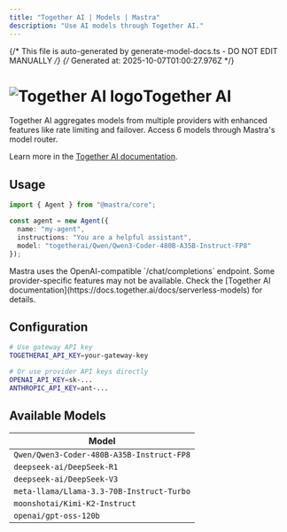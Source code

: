 ```yaml
---
title: "Together AI | Models | Mastra"  
description: "Use AI models through Together AI."
---
```


{/* This file is auto-generated by generate-model-docs.ts - DO NOT EDIT MANUALLY */}
{/* Generated at: 2025-10-07T01:00:27.976Z */}


# <img src="https://models.dev/logos/togetherai.svg" alt="Together AI logo" className="inline w-8 h-8 mr-2 align-middle dark:invert dark:brightness-0 dark:contrast-200" />Together AI

Together AI aggregates models from multiple providers with enhanced features like rate limiting and failover. Access 6 models through Mastra's model router.

Learn more in the [Together AI documentation](https://docs.together.ai/docs/serverless-models).

## Usage

```typescript
import { Agent } from "@mastra/core";

const agent = new Agent({
  name: "my-agent",
  instructions: "You are a helpful assistant",
  model: "togetherai/Qwen/Qwen3-Coder-480B-A35B-Instruct-FP8"
});
```

<Callout type="info">
Mastra uses the OpenAI-compatible `/chat/completions` endpoint. Some provider-specific features may not be available. Check the [Together AI documentation](https://docs.together.ai/docs/serverless-models) for details.
</Callout>

## Configuration

```bash
# Use gateway API key
TOGETHERAI_API_KEY=your-gateway-key

# Or use provider API keys directly  
OPENAI_API_KEY=sk-...
ANTHROPIC_API_KEY=ant-...
```


## Available Models

| Model |
|-------|
| `Qwen/Qwen3-Coder-480B-A35B-Instruct-FP8` |
| `deepseek-ai/DeepSeek-R1` |
| `deepseek-ai/DeepSeek-V3` |
| `meta-llama/Llama-3.3-70B-Instruct-Turbo` |
| `moonshotai/Kimi-K2-Instruct` |
| `openai/gpt-oss-120b` |

